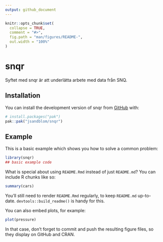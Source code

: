 ```yaml
---
output: github_document
---
```


<!-- README.md is generated from README.Rmd. Please edit that file -->

```r
knitr::opts_chunk$set(
  collapse = TRUE,
  comment = "#>",
  fig.path = "man/figures/README-",
  out.width = "100%"
)
```

# snqr

<!-- badges: start -->
<!-- badges: end -->

Syftet med snqr är att underlätta arbete med data från SNQ.

## Installation

You can install the development version of snqr from [GitHub](https://github.com/) with:

``` r
# install.packages("pak")
pak::pak("jsandblom/snqr")
```

## Example

This is a basic example which shows you how to solve a common problem:

```r
library(snqr)
## basic example code
```

What is special about using `README.Rmd` instead of just `README.md`? You can include R chunks like so:

```r
summary(cars)
```

You'll still need to render `README.Rmd` regularly, to keep `README.md` up-to-date. `devtools::build_readme()` is handy for this.

You can also embed plots, for example:

```r
plot(pressure)
```

In that case, don't forget to commit and push the resulting figure files, so they display on GitHub and CRAN.
